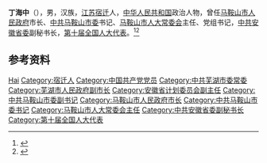'''丁海中'''（{{bd|1951年|4月|}}），男，汉族，[[江苏|江苏]][[宿迁|宿迁]]人，[[中华人民共和国|中华人民共和国]]政治人物，曾任[[马鞍山市人民政府|马鞍山市人民政府]]市长、[[中共马鞍山市委|中共马鞍山市委]]书记、[[马鞍山市人大常委会|马鞍山市人大常委会]]主任、党组书记，[[中共安徽省委|中共安徽省委]]副秘书长，[[第十届全国人大代表|第十届全国人大代表]]。<ref>{{Cite book|title=中华人民共和国职官志|author=何虎生, 李耀东, 向常福主编|publisher=中国社会出版社|year=2003|isbn=9787800883934|location=北京|pages=}}</ref><ref>{{Cite web|title=丁海中|url=http://www.cpra.org.cn/m/2020-08/22/content_41181967.html|accessdate=2021-01-28|work=中国公共关系协会|archive-date=2021-02-02|archive-url=https://web.archive.org/web/20210202214830/http://www.cpra.org.cn/m/2020-08/22/content_41181967.html}}</ref>

== 参考资料 ==
{{reflist}}

{{Authority control}}
{{DEFAULTSORT:Ding丁}}
[[Category:丁姓|Hai]]
[[Category:宿迁人|Category:宿迁人]]
[[Category:中国共产党党员|Category:中国共产党党员]]
[[Category:中共芜湖市委常委|Category:中共芜湖市委常委]]
[[Category:芜湖市人民政府副市长|Category:芜湖市人民政府副市长]]
[[Category:安徽省计划委员会副主任|Category:安徽省计划委员会副主任]]
[[Category:中共马鞍山市委副书记|Category:中共马鞍山市委副书记]]
[[Category:马鞍山市人民政府市长|Category:马鞍山市人民政府市长]]
[[Category:中共马鞍山市委书记|Category:中共马鞍山市委书记]]
[[Category:马鞍山市人大常委会主任|Category:马鞍山市人大常委会主任]]
[[Category:中共安徽省委副秘书长|Category:中共安徽省委副秘书长]]
[[Category:第十届全国人大代表|Category:第十届全国人大代表]]

{{中国人物小作品}}